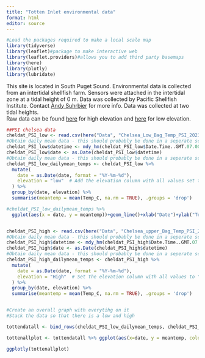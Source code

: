 ```yaml
---
title: "Totten Inlet environmental data"
format: html
editor: source
---
```



```r
#Load the packages required to make a local scale map
library(tidyverse)
library(leaflet)#package to make interactive web
library(leaflet.providers)#allows you to add third party basemaps
library(here)
library(plotly)
library(lubridate)
```


This site is located in South Puget Sound. Environmental data is collected from an intertidal shellfish farm. Sensors were attached in the intertidal zone at a tidal height of 0 m. Data was collected by Pacific Shellfish Institute. Contact [Andy Suhrbier](suhrbier@pacshell.org) for more info. Data was collected at two tidal heights. <Br>
Raw data can be found [here](https://github.com/CraigNorrie/Environmental-data-website/blob/main/Data/Chelsea_Upper_Bag_Temp_PSI_2023_2024.csv) for high elevation and [here](https://github.com/CraigNorrie/Environmental-data-website/blob/main/Data/Chelsea_Low_Bag_Temp_PSI_2023_2024.csv) for low elevation. 



```r
##PSI chelsea data
cheldat_PSI_low <- read.csv(here("Data", "Chelsea_Low_Bag_Temp_PSI_2023_2024.csv"))#Read in the data
#Obtain daily mean data - this should probably be done in a seperate script and this should be saved for the website only
cheldat_PSI_low$datetime <- mdy_hm(cheldat_PSI_low$Date.Time..GMT.07.00)
cheldat_PSI_low$date <- as.Date(cheldat_PSI_low$datetime)
#Obtain daily mean data - this should probably be done in a seperate script and this should be saved for the website only
cheldat_PSI_low_dailymean_temps <- cheldat_PSI_low %>%
  mutate(
    date = as.Date(date, format = "%Y-%m-%d"),
    elevation = "low"  # Add the elevation column with all values set to "low"
  ) %>%
  group_by(date, elevation) %>%
  summarise(meantemp = mean(Temp_C, na.rm = TRUE), .groups = 'drop')

#cheldat_PSI_low_dailymean_temps %>% 
  ggplot(aes(x = date, y = meantemp))+geom_line()+xlab("Date")+ylab("Temperature (°C)")+theme_bw()


cheldat_PSI_high <- read.csv(here("Data", "Chelsea_upper_Bag_Temp_PSI_2023_2024.csv"))#Read in the data
#Obtain daily mean data - this should probably be done in a seperate script and this should be saved for the website only
cheldat_PSI_high$datetime <- mdy_hm(cheldat_PSI_high$Date.Time..GMT.07.00)
cheldat_PSI_high$date <- as.Date(cheldat_PSI_high$datetime)
#Obtain daily mean data - this should probably be done in a seperate script and this should be saved for the website only
cheldat_PSI_high_dailymean_temps <- cheldat_PSI_high %>%
  mutate(
    date = as.Date(date, format = "%Y-%m-%d"),
    elevation = "High"  # Set the elevation column with all values to "High"
  ) %>%
  group_by(date, elevation) %>%
  summarise(meantemp = mean(Temp_C, na.rm = TRUE), .groups = 'drop')


#Create an overall graph with everytihg on it
#Stack the data so that there is a low and high 

tottendatall <- bind_rows(cheldat_PSI_low_dailymean_temps, cheldat_PSI_high_dailymean_temps)

tottenallplot <- tottendatall %>% ggplot(aes(x=date, y = meantemp, colour = elevation))+geom_line()+xlab("Date")+ylab("Temperature (°C)")+theme_bw()

```

```r
ggplotly(tottenallplot)
```

